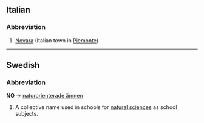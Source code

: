 ==Italian==
===Abbreviation===

# [[Novara]] (Italian town in [[Piemonte]])

----
==Swedish==
===Abbreviation===
'''NO''' -> [[naturorienterade ämnen]]

# A collective name used in schools for [[natural sciences]] as school subjects.